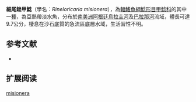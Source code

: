 {{Speciesbox
| name = 細尾銼甲鯰
| image =  
| image_width = 250px
| image_caption = 
| status = NE
| status_system = IUCN3.1
| genus = Rineloricaria
| species = misionera
| authority = Rodríguez & Miquelarena, 2005
| synonyms = 
}}

'''細尾銼甲鯰'''（學名：''Rineloricaria misionera''），為[[輻鰭魚綱|輻鰭魚綱]][[鯰形目|鯰形目]][[甲鯰科|甲鯰科]]的其中一[[物种|種]]，為亞熱帶淡水魚，分布於[[南美洲|南美洲]][[阿根廷|阿根廷]][[烏拉圭河|烏拉圭河]]及[[巴拉那河|巴拉那河]]流域，體長可達9.7公分，棲息在沙石底質的急流區底層水域，生活習性不明。

==参考文献==
*{{FishBase_species|genus=Rineloricaria|species=misionera|year=2014|month=11}}

== 扩展阅读 ==
{{ReflistH}}
{{wikispecies-inline|Rineloricaria misionera|細尾銼甲鯰}}
{{ReflistF}}
{{Taxonbar|from=Q6430696}}

[[Category:銼甲鯰屬|misionera]]